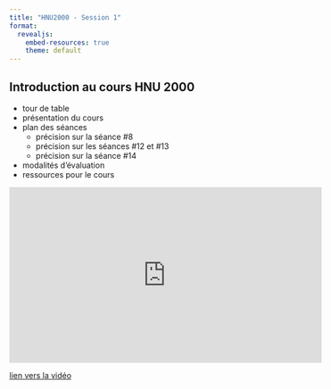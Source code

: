 ```yaml
---
title: "HNU2000 - Session 1"
format:
  revealjs:
    embed-resources: true
    theme: default
---
```


## Introduction au cours HNU 2000 {.scrollable}

- tour de table
- présentation du cours
- plan des séances
    - précision sur la séance #8
    - précision sur les séances #12 et #13
    - précision sur la séance #14
- modalités d'évaluation
- ressources pour le cours


```{=html}

<iframe width="560" height="315" src="https://www.youtube.com/embed/Qo_iQy7Ihcg?si=7zFayo6ntpZclYee&amp;start=236" title="YouTube video player" frameborder="0" allow="accelerometer; autoplay; clipboard-write; encrypted-media; gyroscope; picture-in-picture; web-share" referrerpolicy="strict-origin-when-cross-origin" allowfullscreen></iframe>

```

[lien vers la vidéo](https://www.youtube.com/embed/Qo_iQy7Ihcg?si=7zFayo6ntpZclYee&amp;start=236){target=_blank}


